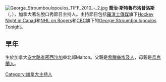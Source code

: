 {{unreferenced|time=2016-01-25T14:05:25+00:00}}
[[File:George_Stroumboulopoulos_TIFF_2010_-_2.jpg|thumb]]
'''喬治·斯特魯布洛普洛斯'''（{{lang-en|George Stroumboulopoulos}}，{{bd|1972年|8月16日||}}），加拿大著名脫口秀節目主持人。主持節目包括[[羅渣士傳媒|羅渣士傳媒]]旗下[[Hockey_Night_in_Canad|Hockey Night in Canad]]和[[NHL_on_Rogers|NHL on Rogers]]和[[CBC|CBC]]旗下的[[George_Stroumboulopoulos_Tonight|George Stroumboulopoulos Tonight]]。

==早年==
生於加拿大[[安大略省|安大略省]][[密西沙加|密西沙加]]東北郊Malton。父親是[[希臘裔埃及人|希臘裔埃及人]]，母親是[[烏克蘭人|烏克蘭人]]。

[[Category:加拿大主持人|Category:加拿大主持人]]